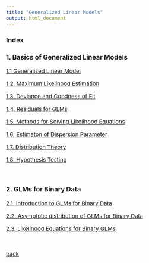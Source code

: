 ```yaml
---
title: "Generalized Linear Models"
output: html_document
---
```


<style type="text/css">

body, td {
   font-size: 15px;
}
pre {
  font-size: 15px
}
</style>




### Index



### 1. Basics of Generalized Linear Models

[1.1 Generalized Linear Model](./glm/1_1.html)

[1.2. Maximum Likelihood Estimation](./glm/1_2.html)

[1.3. Deviance and Goodness of Fit](./glm/1_3.html)

[1.4. Residuals for GLMs](./glm/1_4.html)

[1.5. Methods for Solving Likelihood Equations](./glm/1_5.html)

[1.6. Estimaton of Dispersion Parameter](./glm/1_6.html)

[1.7. Distribution Theory](./glm/1_7.html)

[1.8. Hypothesis Testing](./glm/1_8.html)

&nbsp;&nbsp;

### 2. GLMs for Binary Data

[2.1. Introduction to GLMs for Binary Data](./glm/2_1.html)

[2.2. Asymptotic distribution of GLMs for Binary Data](./glm/2_2.html)

[2.3. Likelihood Equations for Binary GLMs](./glm/2_3.html)

&nbsp;&nbsp;

[back](../index.html)
